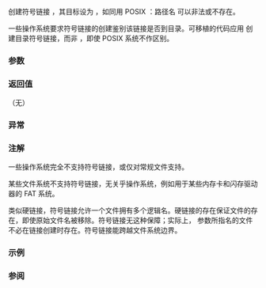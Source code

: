 {{cpp/filesystem/title|create_symlink|create_directory_symlink}}
{{cpp/filesystem/navbar}}
{{dcl begin}}
{{dcl header|filesystem}}
{{dcl|num=1|since=c++17|1=
void create_symlink( const std::filesystem::path&amp; target,
                     const std::filesystem::path&amp; link );
}}
{{dcl|num=2|since=c++17|1=
void create_symlink( const std::filesystem::path&amp; target,
                     const std::filesystem::path&amp; link,
                     std::error_code&amp; ec ) noexcept;
}}
{{dcl|num=3|since=c++17|1=
void create_directory_symlink( const std::filesystem::path&amp; target,
                               const std::filesystem::path&amp; link );
}}
{{dcl|num=4|since=c++17|1=
void create_directory_symlink( const std::filesystem::path&amp; target,
                               const std::filesystem::path&amp; link,
                               std::error_code&amp; ec ) noexcept;
}}
{{dcl end}}

创建符号链接 {{c|link}}，其目标设为 {{c|target}}，如同用 POSIX [http://pubs.opengroup.org/onlinepubs/9699919799/functions/symlink.html {{tt|symlink()}}]：路径名 {{c|target}} 可以非法或不存在。

一些操作系统要求符号链接的创建鉴别该链接是否到目录。可移植的代码应用 {{v|3,4}} 创建目录符号链接，而非 {{v|1,2}}，即使 POSIX 系统不作区别。

===参数===
{{par begin}}
{{par | target | 指定符号链接所至的路径，不必存在}}
{{par | link | 新符号链接的路径}}
{{par | ec | 不抛出重载中报告错误的输出形参}}
{{par end}}

===返回值===
（无）

===异常===
{{cpp/filesystem/error_handling|target|link|throw=1,3/2,4}}

===注解===
一些操作系统完全不支持符号链接，或仅对常规文件支持。

某些文件系统不支持符号链接，无关乎操作系统，例如用于某些内存卡和闪存驱动器的 FAT 系统。

类似硬链接，符号链接允许一个文件拥有多个逻辑名。硬链接的存在保证文件的存在，即使原始文件名被移除。符号链接无这种保障；实际上，{{c|target}} 参数所指名的文件不必在链接创建时存在。符号链接能跨越文件系统边界。

===示例===
{{example
|code=
#include &lt;cassert&gt;
#include &lt;filesystem&gt;
#include &lt;iostream&gt;
namespace fs = std::filesystem;

int main()
{
    fs::create_directories("sandbox/subdir");
    fs::create_symlink("target", "sandbox/sym1");
    fs::create_directory_symlink("subdir", "sandbox/sym2");

    for (auto it = fs::directory_iterator("sandbox"); it != fs::directory_iterator(); ++it)
        if (is_symlink(it-&gt;symlink_status()))
            std::cout &lt;&lt; *it &lt;&lt; "-&gt;" &lt;&lt; read_symlink(*it) &lt;&lt; '\n';

    assert(std::filesystem::equivalent("sandbox/sym2", "sandbox/subdir"));
    fs::remove_all("sandbox");
}
|p=true
|output=
"sandbox/sym1"-&gt;"target"
"sandbox/sym2"-&gt;"subdir"
}}

===参阅===
{{dsc begin}}
{{dsc inc|cpp/filesystem/dsc status}}
{{dsc inc|cpp/filesystem/dsc read_symlink}}
{{dsc inc|cpp/filesystem/dsc create_hard_link}}
{{dsc end}}

{{langlinks|en|ja}}